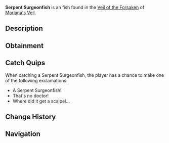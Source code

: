 {{FishInfobox
|image          = Serpent Surgeonfish.png
|rarity         = Uncommon
|sea            = First Sea
|location       = [[Veil of the Forsaken]]
|sublocation    = 
|sources        = Fishing Rod
|radar_location = 
|prog_speed     = -5
|xp             = 220
|weather        = Foggy
|time           = 
|season         = 
|bait           = Bagel
|base_weight    = 210
|base_value     = 1250
|weight_range   = 125
|base_chance    = 55
|base_resil     = 75
}}
'''Serpent Surgeonfish''' is an {{Rarity|Uncommon}} fish found in the [[Veil of the Forsaken]] of [[Mariana's Veil]].

== Description ==
{{Description|A long, snake-like fish with sharp fins and glowing eyes.|Bestiary Entry}}

== Obtainment ==
{{Description|A swift fish that is typically difficult to spot due to foggy conditions.|Bestiary Hint}}
{{Fish Availability|
Mariana's Veil/Scylla Hunt
Mariana's Veil/Veil of the Forsaken
|top_rods      = 
Firefly Rod\249796.95\308073.66;
Rapid Rod\237741.35\233331.99;
Azure Of Lagoon\237198.48\222303.18;
Fungal Rod\233772.94\225575.96;
Fast Rod\233299.6\233299.6;
Adventurer's Rod\232117.25\232398.7;
Ethereal Prism Rod\228891.22\255816.88;
Astralhook Rod\229848.02\222359.74;
Free Spirit Rod\228990.93\199534.79;
No-Life Rod\227917.52\227917.52;
Seraphic Rod\226546.43\226546.43;
Depthseeker Rod\224383.44\189065.29;
Verdant Shear Rod\223785.01\195452.86;
Avalanche Rod\221178.99\183620.33;
Trident Rod\221155.83\159904.98;
Blazebringer Rod\211690.56\205718.35;
Zeus Rod\210155.51\193053.6;
Challenger's Rod\207403.7\207403.7;
Rod Of The Forgotten Fang\206853.07\206853.07;
Volcanic Rod\205257.98\146516.58;
Rod Of The Depths\190567.33\187903.97;
Rod Of The Exalted One\176488.32\176488.32;
Steady Rod\118628.84\108349.75
|recommended   = Ethereal Prism Rod
}}

== Catch Quips ==
When catching a Serpent Surgeonfish, the player has a chance to make one of the following exclamations:
* A Serpent Surgeonfish!
* That's no doctor!
* Where did it get a scalpel...

== Change History ==
{{Change History|{{subst:Current Version}}}}

== Navigation ==
{{Fish Navbox|Veil of the Forsaken}}
